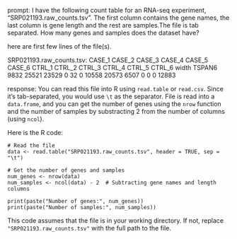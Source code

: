 prompt:
I have the following count table for an RNA-seq experiment, "SRP021193.raw_counts.tsv". The first column contains the gene names, the last column is gene length and the rest are samples.The file is tab separated. How many genes and samples does the dataset have?

here are first few lines of the file(s).

SRP021193.raw_counts.tsv:
CASE_1	CASE_2	CASE_3	CASE_4	CASE_5	CASE_6	CTRL_1	CTRL_2	CTRL_3	CTRL_4	CTRL_5	CTRL_6	width
TSPAN6	9832	25521	23529	0	32	0	10558	20573	6507	0	0	0	12883


response:
You can read this file into R using `read.table` or `read.csv`. Since it's tab-separated, you would use `\t` as the separator. File is read into a `data.frame`, and you can get the number of genes using the `nrow` function and the number of samples by substracting 2 from the number of columns (using `ncol`).

Here is the R code:

```
# Read the file
data <- read.table("SRP021193.raw_counts.tsv", header = TRUE, sep = "\t")

# Get the number of genes and samples
num_genes <- nrow(data)
num_samples <- ncol(data) - 2  # Subtracting gene names and length columns

print(paste("Number of genes:", num_genes))
print(paste("Number of samples:", num_samples))
```
This code assumes that the file is in your working directory. If not, replace `"SRP021193.raw_counts.tsv"` with the full path to the file.
